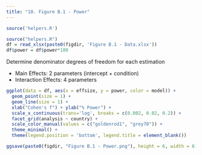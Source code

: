 ```yaml
---
title: "10. Figure B.1 - Power"
---
```



```r
source('helpers.R')

source("helpers.R")
df = read_xlsx(paste0(figdir, 'Figure B.1 - Data.xlsx'))
df$power = df$power*100
```

Determine denominator degrees of freedom for each estimation

  - Main Effects: 2 parameters (intercept + condition) 
  - Interaction Effects: 4 parameters

```r
ggplot(data = df, aes(x = effsize, y = power, color = model)) + 
  geom_point(size = 1) + 
  geom_line(size = 1) + 
  xlab("Cohen's f") + ylab("% Power") + 
  scale_x_continuous(trans='log', breaks = c(0.002, 0.02, 0.2)) + 
  facet_grid(analysis ~ country) + 
  scale_color_manual(values = c("goldenrod1", "grey70")) + 
  theme_minimal() + 
  theme(legend.position = 'bottom', legend.title = element_blank())

ggsave(paste0(figdir, "Figure B.1 - Power.png"), height = 6, width = 6)
```

